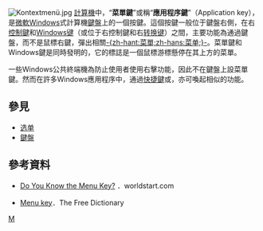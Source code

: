 {{expand language|1=en|page=|time=2020-04-18T05:35:26+00:00}}
{{noteTA
|G1=IT}}
[[File:Kontextmenü.jpg|thumb]]
[[電子計算機|計算機]]中，“'''菜單鍵'''”或稱“'''應用程序鍵'''”（Application key），是[[Microsoft_Windows|微軟Windows]]式計算機[[键盘_(输入设备)|鍵盤]]上的一個按鍵。這個按鍵一般位于鍵盤右側，在右[[控制鍵|控制鍵]]和[[Windows键|Windows键]]（或位于右控制鍵和右[[转换键|转换键]]）之間，主要功能為通過鍵盤，而不是鼠標右鍵，彈出相關[[选单|-{zh-hant:菜單;zh-hans:菜单;}-]]。菜單鍵和Windows鍵是同時發明的，它的標誌是一個鼠標游標懸停在其上方的菜單。

一些Windows公共終端機為防止使用者使用右擊功能，因此不在鍵盤上設菜單鍵。然而在許多Windows應用程序中，通過[[快捷鍵|快捷鍵]]{{key press|Shift|F10}}或{{key press|Ctrl|Shift|F10}}，亦可喚起相似的功能。

== 參見 ==
* [[选单|选单]]
* [[键盘_(输入设备)|鍵盤]]

== 參考資料 ==
* {{en}}[http://www.worldstart.com/tips/tips.php/595 Do You Know the Menu Key?] {{Wayback|url=http://www.worldstart.com/tips/tips.php/595 |date=20090611155907 }}．worldstart.com
* {{en}}[http://encyclopedia2.thefreedictionary.com/Menu+key Menu key]．The Free Dictionary

{{鍵盤}}
{{电脑键盘的键}}

[[Category:电脑键|M]]